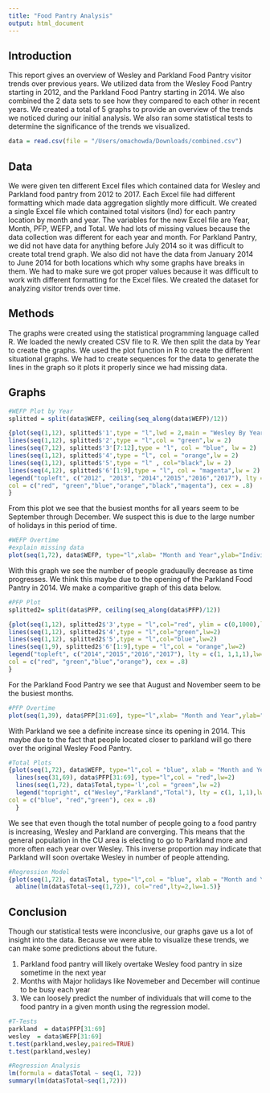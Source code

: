 ```yaml
---
title: "Food Pantry Analysis"
output: html_document
---
```

## Introduction

This report gives an overview of Wesley and Parkland Food Pantry visitor trends over previous years. We utilized data from the Wesley Food Pantry starting in 2012, and the Parkland Food Pantry starting in 2014. We also combined the 2 data sets to see how they compared to each other in recent years. We created a total of 5 graphs to provide an overview of the trends we noticed during our initial analysis. We also ran some statistical tests to determine the significance of the trends we visualized.

```r
data = read.csv(file = "/Users/omachowda/Downloads/combined.csv")
```

## Data

We were given ten different Excel files which contained data for Wesley and Parkland food pantry from 2012 to 2017. Each Excel file had different formatting which made data aggregation slightly more difficult. We created a single Excel file which contained total visitors (Ind) for each pantry location by month and year. The variables for the new Excel file are Year, Month, PFP, WEFP, and Total. We had lots of missing values because the data collection was different for each year and month. For Parkland Pantry, we did not have data for anything before July 2014 so it was difficult to create total trend graph. We also did not have the data from January 2014 to June 2014 for both locations which why some graphs have breaks in them. We had to make sure we got proper values because it was difficult to work with different formatting for the Excel files. We created the dataset for analyzing visitor trends over time.

## Methods

The graphs were created using the statistical programming language called R. We loaded the newly created CSV file to R. We then split the data by Year to create the graphs. We used the plot function in R to create the different situational graphs. We had to create sequences for the data to generate the lines in the graph so it plots it properly since we had missing data.

## Graphs

```r
#WEFP Plot by Year
splitted = split(data$WEFP, ceiling(seq_along(data$WEFP)/12))

{plot(seq(1,12), splitted$'1',type = "l",lwd = 2,main = "Wesley By Year",ylab = "Total Individuals",col="red",ylim = c(650,2450),xlim = c(1,12), xlab= "Month")
lines(seq(1,12), splitted$'2',type = "l",col = "green",lw = 2)
lines(seq(7,12), splitted$'3'[7:12],type = "l", col = "blue", lw = 2)
lines(seq(1,12), splitted$'4',type = "l", col = "orange",lw = 2)
lines(seq(1,12), splitted$'5',type = "l" , col="black",lw = 2)
lines(seq(4,12), splitted$'6'[1:9],type = "l", col = "magenta",lw = 2)
legend("topleft", c("2012", "2013", "2014","2015","2016","2017"), lty = c(1, 1,1,1,1,1),lw=2,
col = c("red", "green","blue","orange","black","magenta"), cex = .8)
}

```

From this plot we see that the busiest months for all years seem to be September through December. We suspect this is due to the large number of holidays in this period of time.


```r
#WEFP Overtime
#explain missing data
plot(seq(1,72), data$WEFP, type="l",xlab= "Month and Year",ylab="Individual Count",main="Wesley Over Time 2012-2017")
```

With this graph we see the number of people graduaully decrease as time progresses. We think this maybe due to the opening of the Parkland Food Pantry in 2014. We make a comparitive graph of this data below.

```r

#PFP Plot
splitted2= split(data$PFP, ceiling(seq_along(data$PFP)/12))

{plot(seq(1,12), splitted2$'3',type = "l",col="red", ylim = c(0,1000),lwd=2,xlab = "Month",ylab="Total Individuals",main="Parkland by Year")
lines(seq(1,12), splitted2$'4',type = "l",col="green",lw=2)
lines(seq(1,12), splitted2$'5',type = "l",col="blue",lw=2)
lines(seq(1,9), splitted2$'6'[1:9],type = "l",col = "orange",lw=2)
legend("topleft", c("2014","2015","2016","2017"), lty = c(1, 1,1,1),lw=2,
col = c("red", "green","blue","orange"), cex = .8)
}

```

For the Parkland Food Pantry we see that August and November seem to be the busiest months.

```r

#PFP Overtime
plot(seq(1,39), data$PFP[31:69], type="l",xlab= "Month and Year",ylab="Individual Count",main="Parkland Over Time 2014-2017")

```

With Parkland we see a definite increase since its opening in 2014. This maybe due to the fact that people located closer to parkland will go there over the original Wesley Food Pantry.

```r

#Total Plots
{plot(seq(1,72), data$WEFP, type="l",col = "blue", xlab = "Month and Year",ylab ="Total Individuals",main = "Total (Wesley and Parkland)",ylim = c(200,2500),lwd = 2)
  lines(seq(31,69), data$PFP[31:69], type="l",col = "red",lw=2)
  lines(seq(1,72), data$Total,type='l',col = "green",lw =2)
  legend("topright", c("Wesley","Parkland","Total"), lty = c(1, 1,1),lw=2,
col = c("blue", "red","green"), cex = .8)
  }
```

We see that even though the total number of people going to a food pantry is increasing, Wesley and Parkland are converging. This means that the general population in the CU area is electing to go to Parkland more and more often each year over Wesley. This inverse proportion may indicate that Parkland will soon overtake Wesley in number of people attending.

```r
#Regression Model
{plot(seq(1,72), data$Total, type="l",col = "blue", xlab = "Month and Year",ylab ="Total Individuals",main = "Total Counts",ylim = c(600,2500),lwd=2)
  abline(lm(data$Total~seq(1,72)), col="red",lty=2,lw=1.5)}
```

## Conclusion

Though our statistical tests were inconclusive, our graphs gave us a lot of insight into the data. Because we were able to visualize these trends, we can make some predictions about the future.

1. Parkland food pantry will likely overtake Wesley food pantry in size sometime in the next year
2. Months with Major holidays like Novemeber and December will continue to be busy each year
3. We can loosely predict the number of individuals that will come to the food pantry in a given month using the regression model.


```r

#T-Tests
parkland  = data$PFP[31:69]
wesley  = data$WEFP[31:69]
t.test(parkland,wesley,paired=TRUE)
t.test(parkland,wesley)

#Regression Analysis
lm(formula = data$Total ~ seq(1, 72))
summary(lm(data$Total~seq(1,72)))
```
